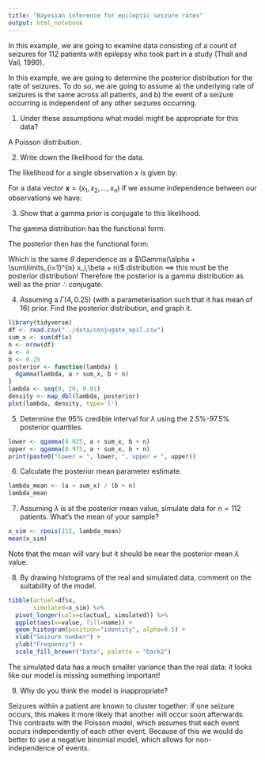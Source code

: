 ```yaml
---
title: "Bayesian inference for epileptic seizure rates"
output: html_notebook
---
```


In this example, we are going to examine data consisting of a count of seizures for 112 patients with epilepsy who took part in a study (Thall and Vail, 1990).

In this example, we are going to determine the posterior distribution for the rate of seizures. To do so, we are going to assume a) the underlying rate of seizures is the same across all patients, and b) the event of a seizure occurring is independent of any other seizures occurring.

1. Under these assumptions what model might be appropriate for this data?

A Poisson distribution.

2. Write down the likelihood for the data.

The likelihood for a single observation $x$ is given by:

\begin{equation}
L(\theta|x) = \frac{\theta^x e^{-\theta}}{x!}
\end{equation}

For a data vector $\boldsymbol{x} = (x_1,x_2,...,x_n)$ if we assume independence between our observations we have:

\begin{equation}
L(\theta|\boldsymbol{x}) = \prod\limits_{i=1}^{n} \frac{\theta^{x_i} e^{-\theta}}{x_i!}
\end{equation}

3. Show that a gamma prior is conjugate to this likelihood.

The gamma distribution has the functional form:

\begin{equation}
p(\theta) \propto \theta^{\alpha-1} e^{-\beta \theta}
\end{equation}

The posterior then has the functional form:

\begin{align*}
p(\theta|\boldsymbol{x}) \propto \theta^{\alpha-1} e^{-\beta \theta} \times \prod\limits_{i=1}^{n} \frac{\theta^{x_i} e^{-\theta}}{x_i!}\\
\propto \theta^{\alpha-1 + \sum\limits_{i=1}^{n} x_i} \times e^{-(\beta+n)\theta}
\end{align*}

Which is the same $\theta$ dependence as a $\Gamma(\alpha + \sum\limits_{i=1}^{n} x_i,\beta + n)$ distribution $\implies$ this must be the posterior distribution! Therefore the posterior is a gamma distribution as well as the prior $\therefore$ conjugate.

4. Assuming a $\Gamma(4,0.25)$ (with a parameterisation such that it has mean of 16) prior. Find the posterior distribution, and graph it.

```r
library(tidyverse)
df <- read.csv("../data/conjugate_epil.csv")
sum_x <- sum(df$x)
n <- nrow(df)
a <- 4
b <- 0.25
posterior <- function(lambda) {
  dgamma(lambda, a + sum_x, b + n)
}
lambda <- seq(0, 20, 0.01)
density <- map_dbl(lambda, posterior)
plot(lambda, density, type='l')
```

5. Determine the 95\% credible interval for $\lambda$ using the 2.5\%-97.5\% posterior quantiles.
```r
lower <- qgamma(0.025, a + sum_x, b + n)
upper <- qgamma(0.975, a + sum_x, b + n)
print(paste0("lower = ", lower, ", upper = ", upper))
```

6. Calculate the posterior mean parameter estimate.
```r
lambda_mean <- (a + sum_x) / (b + n)
lambda_mean
```

7. Assuming $\lambda$ is at the posterior mean value, simulate data for $n=112$ patients. What's the mean of your sample?
```r
x_sim <- rpois(112, lambda_mean)
mean(x_sim)
```

Note that the mean will vary but it should be near the posterior mean $\lambda$ value.

8. By drawing histograms of the real and simulated data, comment on the suitability of the model.
```r
tibble(actual=df$x,
       simulated=x_sim) %>% 
  pivot_longer(cols=c(actual, simulated)) %>% 
  ggplot(aes(x=value, fill=name)) +
  geom_histogram(position="identity", alpha=0.5) +
  xlab("Seizure number") +
  ylab("Frequency") +
  scale_fill_brewer("Data", palette = "Dark2")
```

The simulated data has a much smaller variance than the real data: it looks like our model is missing something important!

9. Why do you think the model is inappropriate?

Seizures within a patient are known to cluster together: if one seizure occurs, this makes it more likely that another will occur soon afterwards. This contrasts with the Poisson model, which assumes that each event occurs independently of each other event. Because of this we would do better to use a negative binomial model, which allows for non-independence of events.